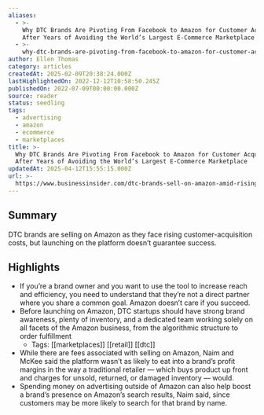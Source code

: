```yaml
---
aliases:
  - >-
    Why DTC Brands Are Pivoting From Facebook to Amazon for Customer Acquisition
    After Years of Avoiding the World’s Largest E-Commerce Marketplace
  - >-
    why-dtc-brands-are-pivoting-from-facebook-to-amazon-for-customer-acquisition-after-years-of-avoiding-the-worlds-largest-e-commerce-marketplace
author: Ellen Thomas
category: articles
createdAt: 2025-02-09T20:38:24.000Z
lastHighlightedOn: 2022-12-12T10:58:50.245Z
publishedOn: 2022-07-09T00:00:00.000Z
source: reader
status: seedling
tags:
  - advertising
  - amazon
  - ecommerce
  - marketplaces
title: >-
  Why DTC Brands Are Pivoting From Facebook to Amazon for Customer Acquisition
  After Years of Avoiding the World’s Largest E-Commerce Marketplace
updatedAt: 2025-04-12T15:55:15.000Z
url: >-
  https://www.businessinsider.com/dtc-brands-sell-on-amazon-amid-rising-customer-acquisition-costs-2022-6?r=US&IR=T
---
```

## Summary

DTC brands are selling on Amazon as they face rising customer-acquisition costs, but launching on the platform doesn’t guarantee success.

## Highlights

- If you’re a brand owner and you want to use the tool to increase reach and efficiency, you need to understand that they’re not a direct partner where you share a common goal. Amazon doesn’t care if you succeed.
- Before launching on Amazon, DTC startups should have strong brand awareness, plenty of inventory, and a dedicated team working solely on all facets of the Amazon business, from the algorithmic structure to order fulfillment
    - Tags: [[marketplaces]] [[retail]] [[dtc]]
- While there are fees associated with selling on Amazon, Naim and McKee said the platform wasn’t as likely to eat into a brand’s profit margins in the way a traditional retailer — which buys product up front and charges for unsold, returned, or damaged inventory — would.
- Spending money on advertising outside of Amazon can also help boost a brand’s presence on Amazon’s search results, Naim said, since customers may be more likely to search for that brand by name.
